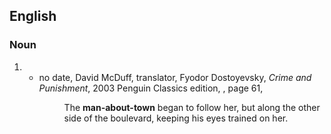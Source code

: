 {{also|man about town}}

==English==

===Noun===
{{en-noun|head=[[man]]-[[about]]-[[town]]|men-about-town}}

# {{alternative spelling of|en|man about town|gloss=worldly, social man}}
#* no date,<!--It should be possible to find out when McDuff translated C&P, but I don't know when it was--> David McDuff, translator, Fyodor Dostoyevsky, ''Crime and Punishment'', 2003 Penguin Classics edition, {{ISBN|0140449132}}, page 61,
#*: The '''man-about-town''' began to follow her, but along the other side of the boulevard, keeping his eyes trained on her.